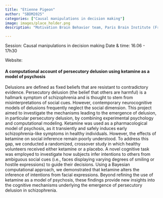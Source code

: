 ```yaml
---
title: "Etienne Pigeon"
author: "SBDM2025"
categories: ["Causal manipulations in decision making"]
image: images/place_holder.png
description: "Motivation Brain Behavior team, Paris Brain Institute (France)" 

---
```


Session: Causal manipulations in decision making
Date & time: 16.06 - 17h30

Website:

#### A computational account of persecutory delusion using ketamine as a model of psychosis

Delusions are defined as fixed beliefs that are resistant to contradictory evidence. Persecutory delusion (the belief that others are harmful) is a hallmark symptom of schizophrenia and is thought to stem from misinterpretations of social cues. However, contemporary neurocognitive models of delusions frequently neglect the social dimension. This project aimed to investigate the mechanisms leading to the emergence of delusion, in particular persecutory delusion, by combining experimental psychology and computational modeling. Ketamine was used as a pharmacological model of psychosis, as it transiently and safely induces early schizophrenia-like symptoms in healthy individuals. However, the effects of ketamine on social inference remain poorly understood. To address this gap, we conducted a randomized, crossover study in which healthy volunteers received either ketamine or a placebo. A novel cognitive task was employed to investigate how subjects infer intentions to others from ambiguous social cues (i.e., faces displaying varying degrees of smiling or hostile expressions) to guide their decisions. Using a Bayesian computational approach, we demonstrated that ketamine alters the inference of intentions from facial expressions. Beyond refining the use of ketamine as a model of psychosis, these findings provide new insights into the cognitive mechanisms underlying the emergence of persecutory delusion in schizophrenia.
